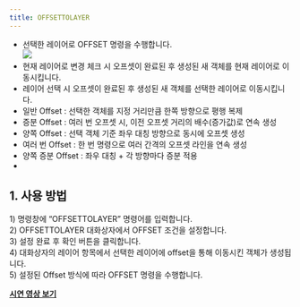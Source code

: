 ```yaml
---
title: OFFSETTOLAYER
---
```



[image1]: ../../../../../assets/images/commands/offsettolayer/image1.png

* 선택한 레이어로 OFFSET 명령을 수행합니다.  
  ![][image1]  
* 현재 레이어로 변경 체크 시 오프셋이 완료된 후 생성된 새 객체를 현재 레이어로 이동시킵니다.  
* 레이어 선택 시 오프셋이 완료된 후 생성된 새 객체를 선택한 레이어로 이동시킵니다.  
* 일반 Offset : 선택한 객체를 지정 거리만큼 한쪽 방향으로 평행 복제  
* 증분 Offset : 여러 번 오프셋 시, 이전 오프셋 거리의 배수(증가값)로 연속 생성  
* 양쪽 Offset : 선택 객체 기준 좌우 대칭 방향으로 동시에 오프셋 생성  
* 여러 번 Offset : 한 번 명령으로 여러 간격의 오프셋 라인을 연속 생성  
* 양쪽 증분 Offset : 좌우 대칭 \+ 각 방향마다 증분 적용  
* 


## **1\. 사용 방법**

1\) 명령창에 “OFFSETTOLAYER” 명령어를 입력합니다.  
2\) OFFSETTOLAYER 대화상자에서 OFFSET 조건을 설정합니다.  
3\) 설정 완료 후 확인 버튼을 클릭합니다.  
4\) 대화상자의 레이어 항목에서 선택한 레이어에 offset을 통해 이동시킨 객체가 생성됩니다.  
5\) 설정된 Offset 방식에 따라 OFFSET 명령을 수행합니다.  

[**<Icon name="youtube" class="emoji"/> 시연 영상 보기**]() 
